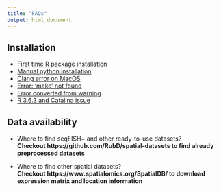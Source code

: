 ```yaml
---
title: "FAQs"
output: html_document
---
```


## Installation  
- [First time R package installation](./installation_issues.html#first-time-r-package-installation)
- [Manual python installation](./installation_issues.html#python-manual-installation)
- [Clang error on MacOS](./installation_issues.html#errors-on-macos)
- [Error: 'make' not found](./installation_issues.html#make-not-found-error)
- [Error converted from warning](./installation_issues.html#error-converted-from-warning)
- [R 3.6.3 and Catalina issue](./installation_issues.html#errors-on-macos)

## Data availability  
- Where to find seqFISH+ and other ready-to-use datasets?  
**Checkout https://github.com/RubD/spatial-datasets to find already preprocessed datasets**  

- Where to find other spatial datasets?  
**Checkout https://www.spatialomics.org/SpatialDB/ to download expression matrix and location information**

